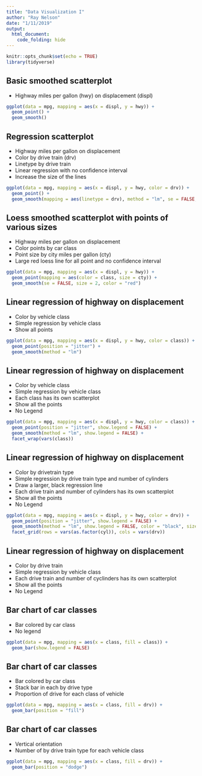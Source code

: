 ```yaml
---
title: "Data Visualization I"
author: "Ray Nelson"
date: "1/11/2019"
output:
  html_document:
    code_folding: hide
---
```


```r
knitr::opts_chunk$set(echo = TRUE)
library(tidyverse)
```

## Basic smoothed scatterplot  
* Highway miles per gallon (hwy) on displacement (displ)  

```r
ggplot(data = mpg, mapping = aes(x = displ, y = hwy)) +
  geom_point() +
  geom_smooth()
```

## Regression scatterplot    
*  Highway miles per gallon on displacement  
*  Color by drive train (drv)  
*  Linetype by drive train  
*  Linear regression with no confidence interval  
*  Increase the size of the lines  

```r
ggplot(data = mpg, mapping = aes(x = displ, y = hwy, color = drv)) +
  geom_point() +
  geom_smooth(mapping = aes(linetype = drv), method = "lm", se = FALSE, size = 2)
```

## Loess smoothed scatterplot with points of various sizes
*  Highway miles per gallon on displacement    
*  Color points by car class  
*  Point size by city miles per gallon (cty)  
*  Large red loess line for all point and no confidence interval  

```r
ggplot(data = mpg, mapping = aes(x = displ, y = hwy)) +
  geom_point(mapping = aes(color = class, size = cty)) +
  geom_smooth(se = FALSE, size = 2, color = "red")
```

## Linear regression of highway on displacement
*  Color by vehicle class
*  Simple regression by vehicle class
*  Show all points

```r
ggplot(data = mpg, mapping = aes(x = displ, y = hwy, color = class)) +
  geom_point(position = "jitter") +
  geom_smooth(method = "lm")
```

## Linear regression of highway on displacement
*  Color by vehicle class
*  Simple regression by vehicle class
*  Each class has its own scatterplot
*  Show all the points  
*  No Legend

```r
ggplot(data = mpg, mapping = aes(x = displ, y = hwy, color = class)) +
  geom_point(position = "jitter", show.legend = FALSE) +
  geom_smooth(method = "lm", show.legend = FALSE) +
  facet_wrap(vars(class))
```  

## Linear regression of highway on displacement
*  Color by drivetrain type
*  Simple regression by drive train type and number of cylinders
*  Draw a larger, black regression line
*  Each drive train and number of cylinders has its own scatterplot
*  Show all the points  
*  No Legend

```r
ggplot(data = mpg, mapping = aes(x = displ, y = hwy, color = drv)) +
  geom_point(position = "jitter", show.legend = FALSE) +
  geom_smooth(method = "lm", show.legend = FALSE, color = "black", size = 1) +
  facet_grid(rows = vars(as.factor(cyl)), cols = vars(drv))
```  

## Linear regression of highway on displacement
*  Color by drive train
*  Simple regression by vehicle class
*  Each drive train and number of cyclinders has its own scatterplot
*  Show all the points  
*  No Legend

## Bar chart of car classes  
*  Bar colored by car class  
*  No legend  

```r
ggplot(data = mpg, mapping = aes(x = class, fill = class)) +
  geom_bar(show.legend = FALSE)
```

## Bar chart of car classes  
*  Bar colored by car class  
*  Stack bar in each by drive type  
*  Proportion of drive for each class of vehicle  

```r
ggplot(data = mpg, mapping = aes(x = class, fill = drv)) +
  geom_bar(position = "fill")
```  

## Bar chart of car classes  
*  Vertical orientation  
*  Number of by drive train type for each vehicle class  

```r
ggplot(data = mpg, mapping = aes(x = class, fill = drv)) +
  geom_bar(position = "dodge")
```  



